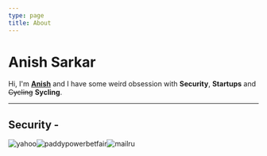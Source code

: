 ```yaml
---
type: page
title: About
---
```


# Anish Sarkar

Hi, I'm **[Anish](https://anishwantstobeasecurity.engineer/images/FBF78BCC-9599-4726-9770-1FB9AEFE7394.png)** and I have some weird obsession with **Security**, **Startups** and ~~Cycling~~ **Sycling**.



---
## Security - 

<img class="sc-bdfBQB gdAJva daisy-avatar daisy-avatar--medium" src="https://hackerone-us-west-2-production-attachments.s3.us-west-2.amazonaws.com/variants/ovsvj0mnvrwohrfwp6e245bqc0to/fd4ecbe1e3e98c343c7717114485ace2f830f9253103d3cfa7502059868c516c?response-content-disposition=inline%3B%20filename%3D%22Slack%20600x600%20-%20YBANG.png%22%3B%20filename%2A%3DUTF-8%27%27Slack%2520600x600%2520-%2520YBANG.png&amp;response-content-type=image%2Fpng&amp;X-Amz-Algorithm=AWS4-HMAC-SHA256&amp;X-Amz-Credential=ASIAQGK6FURQWGZZJPBT%2F20210929%2Fus-west-2%2Fs3%2Faws4_request&amp;X-Amz-Date=20210929T065310Z&amp;X-Amz-Expires=3600&amp;X-Amz-Security-Token=IQoJb3JpZ2luX2VjEE4aCXVzLXdlc3QtMiJGMEQCIG80fQOPRNH1EkgrXg9N42afDITbGJlaTvdoraOISPvjAiB7dY9xzBmY3iv%2F7gxxauwbLXBzUAZ3FMzCx%2BOCu4sCjSqDBAi3%2F%2F%2F%2F%2F%2F%2F%2F%2F%2F8BEAIaDDAxMzYxOTI3NDg0OSIMSd%2B5MN8mD3C81iJ3KtcDnJr417454kgwFOtiHYLHs%2F2LixCVDnGKvgaL7mydeJdFOWERKObnTVo416IWrTbkURpBieZOKIG3mUfcEqKP2jxPQeJsBd4BMmlWRnoqcuz9I9X%2B43rpRIZsI6VqUA%2F%2BWDLSlRtrl3jtfkCtOEBxjZ3wVDOmWKj8p3BznBSNfMNhgP4WNlc5z%2FWIMh6V797hUy7lEE5zJPKgHXtUEkQ2w8pQHD%2BT3WFH7m9nQya8DQOi5TP4eNFVtmCbPWzXbp5sxRLGHyA2UKpeuMC%2BbzZcEYbmQrBKRl3n%2BcJTZm4nOhkqf%2F5%2B4Bwoi4HLclqZK4nAqRsGb3vbrN0wcy9urqzGVDmqRA%2FRzsASCmOOpUqeDvjNkkQn7YFwYOWkcao%2BLcU%2Be3bkaMqdHHCeBBYUNT%2FUAEOMDMFeXFNEvOBVBuJc1%2Fz9nsC6mEocnOxOP5zpxxvGo0BeKEsZgnan2QXUIeluCGcwde22vduangEJEVja8%2FngSJNSJmV64wt6S8v7hqB056ctmHiA8UTvbNzIoKBQ8kBVCbrdCr3p86seHzPWP1VRFJmZX8HlUizvumVjOcYKXpb6dVhhTN3y2TldNl904Lpt1lAZNIHZeQF8lSn1D8J2Zf36TWq5MJuJ0IoGOqYBh55%2FhQjbqd648vWgw%2B6vmaJ8WqjhYHzb4VJmAsR76MDc9oLtT%2BPffhv2OwgGbFQ4MWOGxZfgUO4wc9Z1o586ekDPES7Hit4wdB3q2oy7v3lzutQ40qVS9k9nEoemOipdVSjt0NzevuUOeS%2FXMrk6R55fLC7vt%2Fe5tTdJgL0%2FGCWYtmxI%2BWm7On3yPTVMOS84zY0JpQ%2Fx0pf8tYdFdSzExMyGEZkHHw%3D%3D&amp;X-Amz-SignedHeaders=host&amp;X-Amz-Signature=e2359ff703186d026cbae0b6cc76693206d4ef60bc6920f9c520c08235f26bd6" alt="yahoo" title="Yahoo!"><img class="sc-bdfBQB gdAJva daisy-avatar daisy-avatar--medium" src="https://profile-photos.hackerone-user-content.com/variants/Ly5A6QLaCVDvjSbRqP9K2MVt/fd4ecbe1e3e98c343c7717114485ace2f830f9253103d3cfa7502059868c516c" alt="paddypowerbetfair" title="Paddy Power Betfair"><img class="sc-bdfBQB gdAJva daisy-avatar daisy-avatar--medium" src="https://profile-photos.hackerone-user-content.com/variants/000/000/065/1ec04a6b87b02422d913b5c53d5247de91d64718_original.png/fd4ecbe1e3e98c343c7717114485ace2f830f9253103d3cfa7502059868c516c" alt="mailru" title="Mail.ru">



